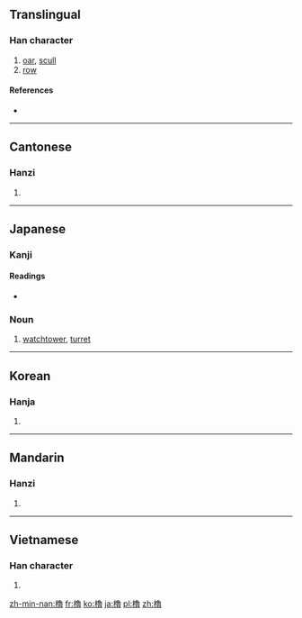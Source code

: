 {{also|橹|櫓}}
==Translingual==

===Han character===
{{Han char|rn=75|rad=木|as=15|sn=19|four=4796<sub>3</sub>|canj=木弓田日 (DNWA)|ids=⿰[[木]][[魯]]}}

# [[oar]], [[scull]]
# [[row]]

====References====
* {{Han ref|kx=0560.050|dkj=15798|dj=0949.120|hdz=21315.020|uh=6AD3|ud=27347|bh=C372|bd=50034}}

----

==Cantonese==

===Hanzi===
{{yue-hanzi|jyut=lou5|y=lou5|sim=橹}}

# {{defn|lang=yue|sort=木15}}

----

==Japanese==

{{wikipedia|Yagura}}

===Kanji===
{{ja-kanji|grade=|rs=木15}}

====Readings====
* {{ja-readings|on=[[ろ]] (ro)|kun=[[おおだて]] (oodate), [[やぐら]] (yagura)}}

===Noun===
{{ja-noun|やぐら}}

# [[watchtower]], [[turret]]

----

==Korean==

===Hanja===
{{ko-hanja|hangeul=[[로]]>[[노]]|eumhun=|rv=ro>no|mr=ro>no|y=lo>no}}

# {{defn|lang=ko|sort=木15}}

----

==Mandarin==

===Hanzi===
{{cmn-hanzi|sim=橹|pin=[[lǔ]] ([[lu3]])|wg=lu<sup>3</sup>}}

# {{defn|lang=cmn|sort=木15}}

----

==Vietnamese==

===Han character===
{{vi-hantu|lỗ|rs=木15}}

# {{defn|vi}}

[[zh-min-nan:櫓]]
[[fr:櫓]]
[[ko:櫓]]
[[ja:櫓]]
[[pl:櫓]]
[[zh:櫓]]